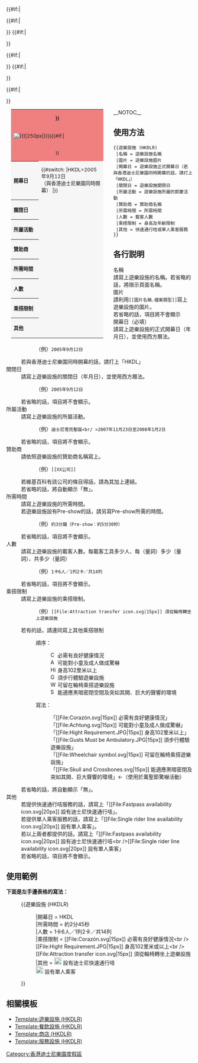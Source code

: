 <includeonly><table class="wikitable" style="background: #f6f6f6; font-size: 95%; width: 250px; float: left; clear: right; margin: 0 2em 0.5em 1em"><tr><td colspan=4 style="background-color:#f08080;text-align:center;">'''{{{名稱|{{PAGENAME}}}}}'''</th></tr>{{#if:{{{圖片|}}}|</td></tr><tr><td colspan=4 style="background-color:#f08080;">[[File:{{{圖片|}}}|250px|{{{名稱|{{PAGENAME}}}}}]]}}{{#if:{{{英名|}}}|</td></tr><tr><td colspan=4 style="background-color:#f08080;text-align:center;font-size:90%;">{{{英名|}}}}}</td></tr>
<tr><th style="white-space:nowrap;text-align: left" colspan=2>開幕日</th>
<td colspan=2>{{#switch:{{{開幕日}}}
|HKDL=2005年9月12日<br />（與香港迪士尼樂園同時開幕）
|{{{開幕日|}}}}}</td></tr>
{{#if:{{{關閉日|}}}|
<tr><th style="white-space:nowrap;width:30%;text-align:left" colspan=2>關閉日</th>
<td colspan=2>{{{關閉日|}}}</td></tr>}}
{{#if:{{{所屬活動|}}}|
<tr><th style="white-space:nowrap;width:30%;text-align:left" colspan=2>所屬活動</th>
<td colspan=2>{{{所屬活動|}}}</td></tr>}}
<tr><th style="white-space:nowrap;text-align:left" colspan=2>贊助商</th>
<td colspan=2>{{{贊助商|無}}}</td></tr>
{{#if:{{{所需時間|}}}|
<tr><th style="white-space:nowrap;text-align:left" colspan=2>所需時間</th>
<td colspan=2>{{{所需時間|}}}</td></tr>}}
{{#if:{{{人數|}}}|
<tr><th style="white-space:nowrap;text-align:left" colspan=2>人數</th>
<td colspan=2>{{{人數|}}}</td></tr>}}
<tr><th style="white-space:nowrap;text-align:left" colspan=2>乘搭限制</th>
<td colspan=2>{{{乘搭限制|無}}}</td></tr>
{{#if:{{{其他|}}}|
<tr><th style="white-space:nowrap;text-align:left" colspan=2>其他</th>
<td colspan=2>{{{其他|}}}</td></tr>}}
</table>
</includeonly><noinclude>
__NOTOC__
{{brClear}}
==使用方法==
 <nowiki>{{遊樂設施 (HKDLR)
 |名稱 = 遊樂設施名稱
 |圖片 = 遊樂設施圖片
 |開幕日 = 遊樂設施正式開幕日（若與香港迪士尼樂園同時開幕的話，請打上「HKDL」）
 |關閉日 = 遊樂設施關閉日
 |所屬活動 = 遊樂設施所屬的節慶活動
 |贊助商 = 贊助商名稱
 |所需時間 = 所需時間
 |人數 = 載客人數
 |乘搭限制 = 身高及年齡限制
 |其他 = 快速通行咭或單人乘客服務
}}</nowiki>

==各行説明==
; 名稱
: 請寫上遊樂設施的名稱。若省略的話，將限示頁面名稱。
; 圖片
: 請利用<code><nowiki>[[圖片名稱.檔案類型]]</nowiki></code>寫上遊樂設施的圖片。
: 若省略的話，項目將不會顯示
; 開幕日（必填）
: 請寫上遊樂設施的正式開幕日（年月日），並使用西方曆法。
:: （例）<code><nowiki>2005年9月12日</nowiki></code>
: 若與香港迪士尼樂園同時開幕的話，請打上「HKDL」
; 關閉日
: 請寫上遊樂設施的關閉日（年月日），並使用西方曆法。
:: （例）<code><nowiki>2005年9月12日</nowiki></code>
: 若省略的話，項目將不會顯示。
; 所屬活動
: 請寫上遊樂設施的所屬活動。
:: （例）<code><nowiki>迪士尼雪亮聖誕<br/ >2007年11月23日至2008年1月2日</nowiki></code>
: 若省略的話，項目將不會顯示。
; 贊助商
: 請依照遊樂設施的贊助商名稱寫上。
:: （例）<code><nowiki>[[XX公司]]</nowiki></code>
: 若維基百科有該公司的條目得話，請為其加上連結。
: 若省略的話，將自動顯示「無」。
; 所需時間
: 請寫上遊樂設施的所需時間。
: 若遊樂設施設有Pre-show的話，請另寫Pre-show所需的時間。
:: （例）<code><nowiki>約3分鐘（Pre-show：約5分30秒）</nowiki></code>
: 若省略的話，項目將不會顯示。
; 人數
: 請寫上遊樂設施的載客人數。每載客工具多少人、每（量詞）多少（量詞）、共多少（量詞）
:: （例）<code><nowiki>1卡6人／1列2卡／共14列</nowiki></code>
: 若省略的話，項目將不會顯示。
; 乘搭限制
: 請寫上遊樂設施的乘搭限制。
:: （例）<code><nowiki>[[File:Attraction transfer icon.svg|15px]] 須從輪椅轉坐上遊樂設施</nowiki></code>
: 若有的話，請連同寫上其他乘搭限制
:: 順序：
::: [[File:Corazón.svg|15px]] 必需有良好健康情況<br />[[File:Achtung.svg|15px]] 可能對小童及成人做成驚嚇<br />[[File:Hight Requirement.JPG|15px]] 身高102里米以上<br />[[File:Gusts Must be Ambulatory.JPG|15px]] 須步行體驗遊樂設施<br />[[File:Wheelchair symbol.svg|15px]] 可留在輪椅乘搭遊樂設施<br />[[File:Skull and Crossbones.svg|15px]] 能適應黑暗密閉空間及突如其開、巨大的聲響的環境
:: 寫法：
::: 「<nowiki>[[File:Corazón.svg|15px]] 必需有良好健康情況</nowiki>」<br />「<nowiki>[[File:Achtung.svg|15px]] 可能對小童及成人做成驚嚇</nowiki>」<br />「<nowiki>[[File:Hight Requirement.JPG|15px]] 身高102里米以上</nowiki>」<br />「<nowiki>[[File:Gusts Must be Ambulatory.JPG|15px]] 須步行體驗遊樂設施</nowiki>」<br />「<nowiki>[[File:Wheelchair symbol.svg|15px]] 可留在輪椅乘搭遊樂設施</nowiki>」<br />「<nowiki>[[File:Skull and Crossbones.svg|15px]] 能適應黑暗密閉及突如其開、巨大聲響的環境</nowiki>」←（使用於萬聖節驚嚇活動）
: 若省略的話，將自動顯示「無」。
; 其他
: 若提供快速通行咭服務的話，請寫上「<nowiki>[[File:Fastpass availability icon.svg|20px]] 設有迪士尼快速通行咭</nowiki>」。
: 若提供單人乘客服務的話，請寫上「<nowiki>[[File:Single rider line availability icon.svg|20px]] 設有單人乘客</nowiki>」。
: 若以上兩者都提供的話，請寫上「<nowiki>[[File:Fastpass availability icon.svg|20px]] 設有迪士尼快速通行咭<br />[[File:Single rider line availability icon.svg|20px]] 設有單人乘客</nowiki>」
: 若省略的話，項目將不會顯示。

==使用範例==
{{遊樂設施 (HKDLR)
 |名稱 = 飛越太空山
 |開幕日 = HKDL
 |所需時間 = 約2分45秒
 |人數 = 1卡6人／1列2卡／共14列
 |乘搭限制 = [[File:Corazón.svg|15px]] 必需有良好健康情況<br />[[File:Hight Requirement.JPG|15px]] 身高102里米或以上<br />[[File:Attraction transfer icon.svg|15px]] 須從輪椅轉坐上遊樂設施
 |其他 = [[File:Fastpass availability icon.svg|20px]] 設有迪士尼快速通行咭<br />[[File:Single rider line availability icon.svg|20px]] 設有單人乘客
}}

'''下面是左手邊表格的寫法：'''

:<nowiki>{{遊樂設施 (HKDLR) </nowiki>
:<nowiki>|開幕日 = HKDL</nowiki>
:<nowiki>|所需時間 = 約2分45秒</nowiki>
:<nowiki>|人數 = 1卡6人／1列2卡／共14列</nowiki>
:<nowiki>|乘搭限制 = [[File:Corazón.svg|15px]] 必需有良好健康情況<br />[[File:Hight Requirement.JPG|15px]] 身高102里米或以上<br />[[File:Attraction transfer icon.svg|15px]] 須從輪椅轉坐上遊樂設施</nowiki>
:<nowiki>|其他 = [[File:Fastpass availability icon.svg|20px]] 設有迪士尼快速通行咭<br />[[File:Single rider line availability icon.svg|20px]] 設有單人乘客
}}</nowiki>
{{brClear}}

==相關模板==
*[[Template:遊樂設施 (HKDLR)]]
*[[Template:餐飲設施 (HKDLR)]]
*[[Template:商店 (HKDLR)]]
*[[Template:服務設施 (HKDLR)]]

[[Category:香港迪士尼樂園度假區]]